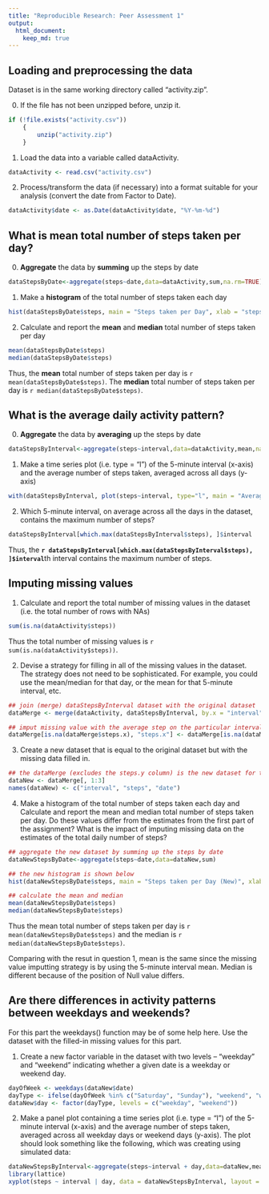 ```yaml
---
title: "Reproducible Research: Peer Assessment 1"
output: 
  html_document:
    keep_md: true
---
```



## Loading and preprocessing the data
Dataset is in the same working directory called "activity.zip".

0. If the file has not been unzipped before, unzip it.
```r
if (!file.exists("activity.csv"))
    {
        unzip("activity.zip")
    }
```

1. Load the data into a variable called dataActivity.
```r
dataActivity <- read.csv("activity.csv")
```

2. Process/transform the data (if necessary) into a format suitable for your analysis (convert the date from Factor to Date).
```r
dataActivity$date <- as.Date(dataActivity$date, "%Y-%m-%d")
```

## What is mean total number of steps taken per day?

0. **Aggregate** the data by **summing** up the steps by date
```r
dataStepsByDate<-aggregate(steps~date,data=dataActivity,sum,na.rm=TRUE)
```

1. Make a **histogram** of the total number of steps taken each day
```r
hist(dataStepsByDate$steps, main = "Steps taken per Day", xlab = "steps per day")
```

2. Calculate and report the **mean** and **median** total number of steps taken per day
```r
mean(dataStepsByDate$steps)
median(dataStepsByDate$steps)
```

Thus, the **mean** total number of steps taken per day is `r mean(dataStepsByDate$steps)`.
The **median** total number of steps taken per day is `r median(dataStepsByDate$steps)`.

## What is the average daily activity pattern?

0. **Aggregate** the data by **averaging** up the steps by date
```r
dataStepsByInterval<-aggregate(steps~interval,data=dataActivity,mean,na.rm=TRUE)
```

1. Make a time series plot (i.e. type = "l") of the 5-minute interval (x-axis) and the average number of steps taken, averaged across all days (y-axis)
```r
with(dataStepsByInterval, plot(steps~interval, type="l", main = "Average Daily Activity"), xlab = "5-minute Interval", ylab = "Avergae Steps")
```

2. Which 5-minute interval, on average across all the days in the dataset, contains the maximum number of steps?
```r
dataStepsByInterval[which.max(dataStepsByInterval$steps), ]$interval
```

Thus, the **`r dataStepsByInterval[which.max(dataStepsByInterval$steps), ]$interval`**th interval contains the maximum number of steps.

## Imputing missing values

1. Calculate and report the total number of missing values in the dataset (i.e. the total number of rows with NAs)
```r
sum(is.na(dataActivity$steps))
```

Thus the total number of missing values is `r sum(is.na(dataActivity$steps))`.

2. Devise a strategy for filling in all of the missing values in the dataset. The strategy does not need to be sophisticated. For example, you could use the mean/median for that day, or the mean for that 5-minute interval, etc.
```r
## join (merge) dataStepsByInterval dataset with the original dataset
dataMerge <- merge(dataActivity, dataStepsByInterval, by.x = "interval", by.y = "interval")

## imput missing value with the average step on the particular interval
dataMerge[is.na(dataMerge$steps.x), "steps.x"] <- dataMerge[is.na(dataMerge$steps.x), "steps.y"]
```

3. Create a new dataset that is equal to the original dataset but with the missing data filled in.
```r
## the dataMerge (excludes the steps.y column) is the new dataset for this question
dataNew <- dataMerge[, 1:3]
names(dataNew) <- c("interval", "steps", "date")
```

4. Make a histogram of the total number of steps taken each day and Calculate and report the mean and median total number of steps taken per day. Do these values differ from the estimates from the first part of the assignment? What is the impact of imputing missing data on the estimates of the total daily number of steps?
```r
## aggregate the new dataset by summing up the steps by date
dataNewStepsByDate<-aggregate(steps~date,data=dataNew,sum)

## the new histogram is shown below
hist(dataNewStepsByDate$steps, main = "Steps taken per Day (New)", xlab = "steps per day")

## calculate the mean and median
mean(dataNewStepsByDate$steps)
median(dataNewStepsByDate$steps)
```

Thus the mean total number of steps taken per day is `r mean(dataNewStepsByDate$steps)` and the median is `r median(dataNewStepsByDate$steps)`.

Comparing with the resut in question 1, mean is the same since the missing value imputting strategy is by using the 5-minute interval mean. Median is different because of the position of Null value differs.

## Are there differences in activity patterns between weekdays and weekends?
For this part the weekdays() function may be of some help here. Use the dataset with the filled-in missing values for this part.

1. Create a new factor variable in the dataset with two levels -- "weekday" and "weekend" indicating whether a given date is a weekday or weekend day.
```r
dayOfWeek <- weekdays(dataNew$date)
dayType <- ifelse(dayOfWeek %in% c("Saturday", "Sunday"), "weekend", "weekday")
dataNew$day <- factor(dayType, levels = c("weekday", "weekend"))
```

2. Make a panel plot containing a time series plot (i.e. type = "l") of the 5-minute interval (x-axis) and the average number of steps taken, averaged across all weekday days or weekend days (y-axis). The plot should look something like the following, which was creating using simulated data:
```r
dataNewStepsByInterval<-aggregate(steps~interval + day,data=dataNew,mean)
library(lattice)
xyplot(steps ~ interval | day, data = dataNewStepsByInterval, layout = c(1, 2), type="l")
```
